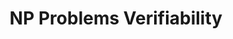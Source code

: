 ---
id: "alg_tf_020"
questionType: "TRUE_FALSE"
title: "NP Problems Verifiability"
statement: "All NP problems are verifiable in polynomial time."
difficulty: "HARD"
category: "Algorithms"
correctAnswer: true
explanation: "NP problems can be verified in polynomial time, even if not solvable in it."
---